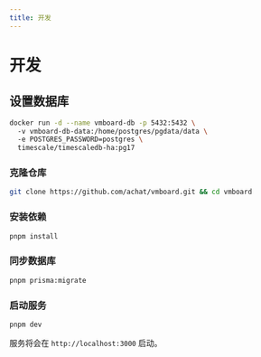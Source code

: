```yaml
---
title: 开发
---
```



# 开发

## 设置数据库

<DatabasePassword>

```bash
docker run -d --name vmboard-db -p 5432:5432 \ 
  -v vmboard-db-data:/home/postgres/pgdata/data \ 
  -e POSTGRES_PASSWORD=postgres \
  timescale/timescaledb-ha:pg17
```

</DatabasePassword>


### 克隆仓库
```bash
git clone https://github.com/achat/vmboard.git && cd vmboard
```

### 安装依赖
```bash
pnpm install
```

### 同步数据库
```bash
pnpm prisma:migrate
```

### 启动服务
```bash
pnpm dev
```

服务将会在 `http://localhost:3000` 启动。